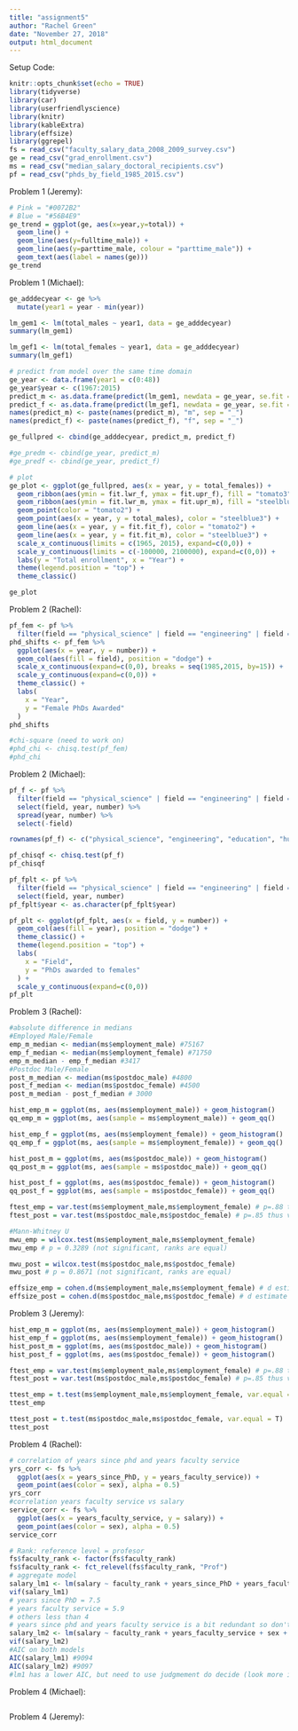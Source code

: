 ```yaml
---
title: "assignment5"
author: "Rachel Green"
date: "November 27, 2018"
output: html_document
---
```


Setup Code:
```r
knitr::opts_chunk$set(echo = TRUE)
library(tidyverse)
library(car)
library(userfriendlyscience)
library(knitr)
library(kableExtra)
library(effsize)
library(ggrepel)
fs = read_csv("faculty_salary_data_2008_2009_survey.csv")
ge = read_csv("grad_enrollment.csv")
ms = read_csv("median_salary_doctoral_recipients.csv")
pf = read_csv("phds_by_field_1985_2015.csv")
```

Problem 1 (Jeremy):
```r
# Pink = "#0072B2" 
# Blue = "#56B4E9"
ge_trend = ggplot(ge, aes(x=year,y=total)) +
  geom_line() +
  geom_line(aes(y=fulltime_male)) +
  geom_line(aes(y=parttime_male, colour = "parttime_male")) +
  geom_text(aes(label = names(ge)))
ge_trend
```
Problem 1 (Michael):
```r
ge_adddecyear <- ge %>%
  mutate(year1 = year - min(year))

lm_gem1 <- lm(total_males ~ year1, data = ge_adddecyear)
summary(lm_gem1)

lm_gef1 <- lm(total_females ~ year1, data = ge_adddecyear)
summary(lm_gef1)

# predict from model over the same time domain
ge_year <- data.frame(year1 = c(0:48))
ge_year$year <- c(1967:2015)
predict_m <- as.data.frame(predict(lm_gem1, newdata = ge_year, se.fit = TRUE, interval="confidence"))
predict_f <- as.data.frame(predict(lm_gef1, newdata = ge_year, se.fit = TRUE, interval="confidence"))
names(predict_m) <- paste(names(predict_m), "m", sep = "_")
names(predict_f) <- paste(names(predict_f), "f", sep = "_")

ge_fullpred <- cbind(ge_adddecyear, predict_m, predict_f)

#ge_predm <- cbind(ge_year, predict_m)
#ge_predf <- cbind(ge_year, predict_f)

# plot
ge_plot <- ggplot(ge_fullpred, aes(x = year, y = total_females)) +
  geom_ribbon(aes(ymin = fit.lwr_f, ymax = fit.upr_f), fill = "tomato3", alpha = 0.35) +
  geom_ribbon(aes(ymin = fit.lwr_m, ymax = fit.upr_m), fill = "steelblue3", alpha = 0.35) +
  geom_point(color = "tomato2") +
  geom_point(aes(x = year, y = total_males), color = "steelblue3") + 
  geom_line(aes(x = year, y = fit.fit_f), color = "tomato2") +
  geom_line(aes(x = year, y = fit.fit_m), color = "steelblue3") +
  scale_x_continuous(limits = c(1965, 2015), expand=c(0,0)) +
  scale_y_continuous(limits = c(-100000, 2100000), expand=c(0,0)) +
  labs(y = "Total enrollment", x = "Year") +
  theme(legend.position = "top") +
  theme_classic()

ge_plot
```


Problem 2 (Rachel):
```r

pf_fem <- pf %>% 
  filter(field == "physical_science" | field == "engineering" | field == "education" | field == "humanities", sex == "F")
phd_shifts <- pf_fem %>% 
  ggplot(aes(x = year, y = number)) +
  geom_col(aes(fill = field), position = "dodge") +
  scale_x_continuous(expand=c(0,0), breaks = seq(1985,2015, by=15)) +
  scale_y_continuous(expand=c(0,0)) +
  theme_classic() +
  labs(
    x = "Year",
    y = "Female PhDs Awarded"
  )
phd_shifts

#chi-square (need to work on)
#phd_chi <- chisq.test(pf_fem) 
#phd_chi
```
Problem 2 (Michael):
```r
pf_f <- pf %>% 
  filter(field == "physical_science" | field == "engineering" | field == "education" | field == "humanities", sex == "F") %>%
  select(field, year, number) %>%
  spread(year, number) %>%
  select(-field)

rownames(pf_f) <- c("physical_science", "engineering", "education", "humanities")

pf_chisqf <- chisq.test(pf_f)
pf_chisqf

pf_fplt <- pf %>% 
  filter(field == "physical_science" | field == "engineering" | field == "education" | field == "humanities", sex == "F") %>%
  select(field, year, number)
pf_fplt$year <- as.character(pf_fplt$year)

pf_plt <- ggplot(pf_fplt, aes(x = field, y = number)) +
  geom_col(aes(fill = year), position = "dodge") +
  theme_classic() +
  theme(legend.position = "top") +
  labs(
    x = "Field",
    y = "PhDs awarded to females"
  ) +
  scale_y_continuous(expand=c(0,0))
pf_plt
```


Problem 3 (Rachel):
```r

#absolute difference in medians
#Employed Male/Female
emp_m_median <- median(ms$employment_male) #75167
emp_f_median <- median(ms$employment_female) #71750
emp_m_median - emp_f_median #3417
#Postdoc Male/Female
post_m_median <- median(ms$postdoc_male) #4800
post_f_median <- median(ms$postdoc_female) #4500
post_m_median - post_f_median # 3000

hist_emp_m = ggplot(ms, aes(ms$employment_male)) + geom_histogram()
qq_emp_m = ggplot(ms, aes(sample = ms$employment_male)) + geom_qq()

hist_emp_f = ggplot(ms, aes(ms$employment_female)) + geom_histogram()
qq_emp_f = ggplot(ms, aes(sample = ms$employment_female)) + geom_qq()

hist_post_m = ggplot(ms, aes(ms$postdoc_male)) + geom_histogram()
qq_post_m = ggplot(ms, aes(sample = ms$postdoc_male)) + geom_qq()

hist_post_f = ggplot(ms, aes(ms$postdoc_female)) + geom_histogram()
qq_post_f = ggplot(ms, aes(sample = ms$postdoc_female)) + geom_qq()

ftest_emp = var.test(ms$employment_male,ms$employment_female) # p=.88 thus variances are equal
ftest_post = var.test(ms$postdoc_male,ms$postdoc_female) # p=.85 thus variances are equal

#Mann-Whitney U
mwu_emp = wilcox.test(ms$employment_male,ms$employment_female)
mwu_emp # p = 0.3289 (not significant, ranks are equal)

mwu_post = wilcox.test(ms$postdoc_male,ms$postdoc_female)
mwu_post # p = 0.8671 (not significant, ranks are equal)

effsize_emp = cohen.d(ms$employment_male,ms$employment_female) # d estimate = 0.26 (small)
effsize_post = cohen.d(ms$postdoc_male,ms$postdoc_female) # d estimate = 0.04 (negligible)
```
Problem 3 (Jeremy):
```r

hist_emp_m = ggplot(ms, aes(ms$employment_male)) + geom_histogram()
hist_emp_f = ggplot(ms, aes(ms$employment_female)) + geom_histogram()
hist_post_m = ggplot(ms, aes(ms$postdoc_male)) + geom_histogram()
hist_post_f = ggplot(ms, aes(ms$postdoc_female)) + geom_histogram()

ftest_emp = var.test(ms$employment_male,ms$employment_female) # p=.88 thus variances are equal
ftest_post = var.test(ms$postdoc_male,ms$postdoc_female) # p=.85 thus variances are equal

ttest_emp = t.test(ms$employment_male,ms$employment_female, var.equal = T)
ttest_emp

ttest_post = t.test(ms$postdoc_male,ms$postdoc_female, var.equal = T)
ttest_post
```


Problem 4 (Rachel):
```r
# correlation of years since phd and years faculty service
yrs_corr <- fs %>% 
  ggplot(aes(x = years_since_PhD, y = years_faculty_service)) +
  geom_point(aes(color = sex), alpha = 0.5)
yrs_corr
#correlation years faculty service vs salary
service_corr <- fs %>% 
  ggplot(aes(x = years_faculty_service, y = salary)) +
  geom_point(aes(color = sex), alpha = 0.5)
service_corr

# Rank: reference level = profesor
fs$faculty_rank <- factor(fs$faculty_rank)
fs$faculty_rank <- fct_relevel(fs$faculty_rank, "Prof")
# aggregate model 
salary_lm1 <- lm(salary ~ faculty_rank + years_since_PhD + years_faculty_service + sex + discipline, data = fs)
vif(salary_lm1)
# years since PhD = 7.5
# years faculty service = 5.9
# others less than 4
# years since phd and years faculty service is a bit redundant so don't need both?
salary_lm2 <- lm(salary ~ faculty_rank + years_faculty_service + sex + discipline, data = fs)
vif(salary_lm2)
#AIC on both models 
AIC(salary_lm1) #9094
AIC(salary_lm2) #9097
#lm1 has a lower AIC, but need to use judgmement do decide (look more into papers, think about whether service and years since phd are both needed)
```

Problem 4 (Michael):
```r

```

Problem 4 (Jeremy):
```r

```








